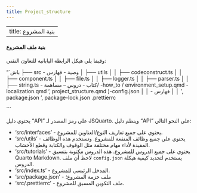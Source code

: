 ```yaml
--- 
title: Project_structure 
---
```

---
title: بنية المشروع
---


#### بنية ملف المشروع
وفيما يلي هيكل الرابطة اليابانية للتعاون التقني:

“`باش
├── src
<unk> <unk> - وصية
<unk> <unk> <unk> <unk> <unk> <unk> <unk> <unk> <unk> - فهارس
│   ├── utils
│   │   ├── codeconstruct.ts
│   │   ├── component.ts
│   │   ├── file.ts
│   │   ├── logger.ts
│   │   ├── parser.ts
│   │   ├── string.ts
<unk> <unk> <unk> <unk> <unk> <unk> <unk> - كتاب
<unk> <unk> - دروس
<unk> <unk> <unk> <unk> <unk> <unk> <unk> <unk> -- مساهمة/
<unk> <unk> <unk> <unk> <unk> <unk> <unk> -how_to /
<unk> <unk> <unk> <unk> <unk> <unk> <unk> environment_setup.qmd
<unk> <unk> <unk> <unk> <unk> <unk> <unk> -localization.qmd
<unk> <unk> <unk> <unk> <unk> ', project_structure.qmd
<unk> <unk> <unk> <unk> <unk> )-config.json
│   │
<unk> <unk> <unk> <unk> <unk> <unk> - فهارس
│   │
<unk> <unk> <unk> ', package.json
<unk> <unk> <unk> ', package-lock.json
<unk> <unk> <unk> <unk> <unk> <unk> .prettierrc

``` 


يحتوي دليل "API" على رمز المصدر لـ JSQuarto. وينظم دليل "API" على النحو التالي:

- 'src/interfaces' - يحتوي على جميع تعاريف النوع/العناوين للمشروع.
- 'src/utils' - يحتوي على جميع وظائف المنفعة للمشروع. وتستخدم هذه الوظائف المفيدة لأداء مهام مختلفة مثل الوقوف والكتابة وقطع الأخشاب.
- 'src/tutorials' - يحتوي على جميع الدروس للمشروع. هذه الدروس مكتوبة بتنسيق Quarto Markdown. لاحظ أن ملف `config.json` يستخدم لتحديد كيفية هيكلة الدروس.
- 'src/index.ts' - المدخل الرئيسي للمشروع.
- 'src/package.json' - ملف حزمة المشروع؛
- 'src/.prettierrc' - ملف التكوين المسبق للمشروع.
